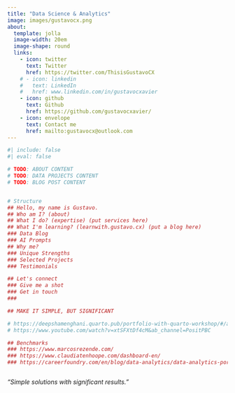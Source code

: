 ```yaml
---
title: "Data Science & Analytics"
image: images/gustavocx.png
about:
  template: jolla
  image-width: 20em
  image-shape: round
  links:
    - icon: twitter
      text: Twitter
      href: https://twitter.com/ThisisGustavoCX
    # - icon: linkedin
    #   text: LinkedIn
    #   href: www.linkedin.com/in/gustavocxavier
    - icon: github
      text: Github
      href: https://github.com/gustavocxavier/
    - icon: envelope
      text: Contact me
      href: mailto:gustavocx@outlook.com
---
```


```r
#| include: false
#| eval: false

# TODO: ABOUT CONTENT
# TODO: DATA PROJECTS CONTENT
# TODO: BLOG POST CONTENT


# Structure
## Hello, my name is Gustavo.
## Who am I? (about)
## What I do? (expertise) (put services here)
## What I'm learning? (learnwith.gustavo.cx) (put a blog here)
### Data Blog
### AI Prompts
## Why me? 
### Unique Strengths
### Selected Projects
### Testimonials

## Let's connect
### Give me a shot
### Get in touch
### 

## MAKE IT SIMPLE, BUT SIGNIFICANT

# https://deepshamenghani.quarto.pub/portfolio-with-quarto-workshop/#/add-media-links
# https://www.youtube.com/watch?v=xtSFXtDf4cM&ab_channel=PositPBC

## Benchmarks
### https://www.marcosrezende.com/
### https://www.claudiatenhoope.com/dashboard-en/
### https://careerfoundry.com/en/blog/data-analytics/data-analytics-portfolio-examples/



```

*"Simple solutions with significant results."*

```{=html}
<!-- 
I’m passionate about the purpose of helping others by sharing knowledge. I like the idea of challenging myself to find data-driven solutions, either it's a practical problem in a real business or an academic problem.
-->
```

